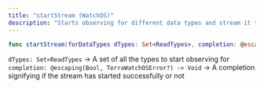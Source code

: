 ```yaml
---
title: "startStream (WatchOS)"
description: "Starts observing for different data types and stream it to iOS companion app"
---
```

```swift swift
func startStream(forDataTypes dTypes: Set<ReadTypes>, completion: @escaping(Bool, TerraWatchOSError?) -> Void)

```

`dTypes: Set<ReadTypes` -> A set of all the types to start observing for  
`completion: @escaping(Bool, TerraWatchOSError?) -> Void` -> A completion signifying if the stream has started successfully or not



